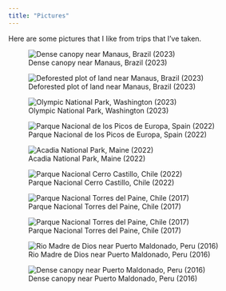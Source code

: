 ```yaml
---
title: "Pictures"
---
```


Here are some pictures that I like from trips that I've taken.

::: {layout-ncol=2}
![Dense canopy near Manaus, Brazil (2023)](images_low_quality/picture_manaus_1.jpeg)

![Deforested plot of land near Manaus, Brazil (2023)](images_low_quality/picture_manaus_2.jpeg)

![Olympic National Park, Washington (2023)](images_low_quality/picture_olympic.jpeg)

![Parque Nacional de los Picos de Europa, Spain (2022)](images_low_quality/picture_spain.jpeg)

![Acadia National Park, Maine (2022)](images_low_quality/picture_acadia.jpeg)

![Parque Nacional Cerro Castillo, Chile (2022)](images_low_quality/picture_castillo.jpeg)

![Parque Nacional Torres del Paine, Chile (2017)](images_low_quality/picture_torres_1.jpeg)

![Parque Nacional Torres del Paine, Chile (2017)](images_low_quality/picture_torres_2.jpeg)

![Rio Madre de Dios near Puerto Maldonado, Peru (2016)](images_low_quality/picture_peru_1.jpeg)

![Dense canopy near Puerto Maldonado, Peru (2016)](images_low_quality/picture_peru_2.jpeg)

:::